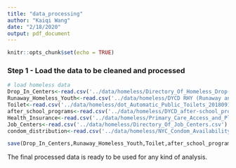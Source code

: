 ```yaml
---
title: "data_processing"
author: "Kaiqi Wang"
date: "2/18/2020"
output: pdf_document
---
```


```r
knitr::opts_chunk$set(echo = TRUE)
```

### Step 1 - Load the data to be cleaned and processed

```r
# load homeless data
Drop_In_Centers<-read.csv('../data/homeless/Directory_Of_Homeless_Drop-_In_Centers.csv') 
Runaway_Homeless_Youth<-read.csv('../data/homeless/DYCD RHY (Runaway and Homeless Youth) Services.csv') 
Toilet<-read.csv('../data/homeless/dot_Automatic_Public_Toilets_20180918.csv') 
after_school_programs<-read.csv('../data/homeless/DYCD_after-school_programs__Runaway_And_Homeless_Youth.csv') 
Health_Insurance<-read.csv('../data/homeless/Primary_Care_Access_and_Planning_-_Health_Insurance_Enrollment.csv') 
Job_Centers<-read.csv('../data/homeless/Directory_Of_Job_Centers.csv') 
condom_distribution<-read.csv('../data/homeless/NYC_Condom_Availability_Program_-_HIV_condom_distribution_locations.csv') 
```


```r
save(Drop_In_Centers,Runaway_Homeless_Youth,Toilet,after_school_programs,Health_Insurance,Job_Centers,condom_distribution, file="../output/homeless.RData")
```

The final processed data is ready to be used for any kind of analysis.
